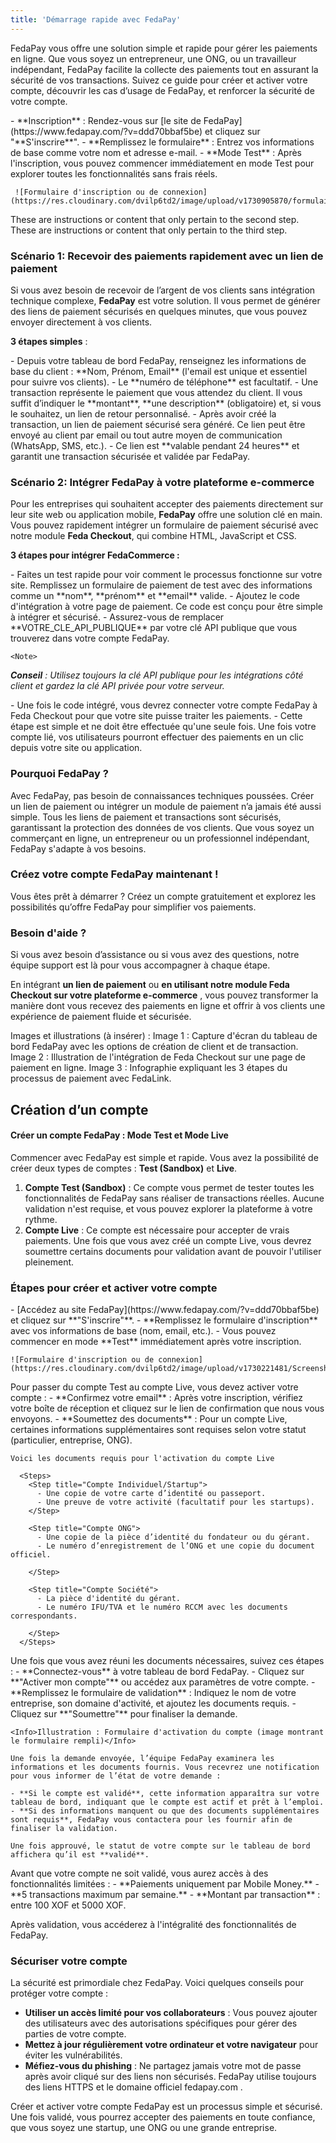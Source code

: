 ```yaml
---
title: 'Démarrage rapide avec FedaPay'
--- 
```


FedaPay vous offre une solution simple et rapide pour gérer les paiements en ligne. Que vous soyez un entrepreneur, une ONG, ou un travailleur indépendant, FedaPay facilite la collecte des paiements tout en assurant la sécurité de vos transactions. Suivez ce guide pour créer et activer votre compte, découvrir les cas d’usage de FedaPay, et renforcer la sécurité de votre compte.

<Steps>
  <Step title="Créer un compte FedaPay (Test ou Live)">
    - **Inscription** : Rendez-vous sur [le site de FedaPay](https://www.fedapay.com/?v=ddd70bbaf5be) et cliquez sur "**S'inscrire**".
    - **Remplissez le formulaire** : Entrez vos informations de base comme votre nom et adresse e-mail.
     - **Mode Test** : Après l'inscription, vous pouvez commencer immédiatement en mode Test pour explorer toutes les fonctionnalités sans frais réels.
     
     ![Formulaire d'inscription ou de connexion](https://res.cloudinary.com/dvilp6td2/image/upload/v1730905870/formulaire_compte_sandbox_qhujsz.jpg)

  </Step>
  <Step title="Second Step">
    These are instructions or content that only pertain to the second step.
  </Step>
  <Step title="Third Step">
    These are instructions or content that only pertain to the third step.
  </Step>
</Steps>



























### Scénario 1: Recevoir des paiements rapidement avec un lien de paiement

Si vous avez besoin de recevoir de l’argent de vos clients sans intégration technique complexe, **FedaPay** est votre solution. Il vous permet de générer des liens de paiement sécurisés en quelques minutes, que vous pouvez envoyer directement à vos clients.

**3 étapes simples** :

<Steps>
  <Step title="Créer un client">
    - Depuis votre tableau de bord FedaPay, renseignez les informations de base du client : **Nom, Prénom, Email** (l'email est unique et essentiel pour suivre vos clients).
    - Le **numéro de téléphone** est facultatif.
  </Step>
  <Step title="Créer une transaction">
    - Une transaction représente le paiement que vous attendez du client. Il vous suffit d’indiquer le **montant**, **une description** (obligatoire) et, si vous le souhaitez, un lien de retour personnalisé.

  </Step>
  <Step title=" Générer un lien de paiement">
    - Après avoir créé la transaction, un lien de paiement sécurisé sera généré. Ce lien peut être envoyé au client par email ou tout autre moyen de communication (WhatsApp, SMS, etc.).
    - Ce lien est **valable pendant 24 heures** et garantit une transaction sécurisée et validée par FedaPay.

  </Step>
</Steps>


### Scénario 2: Intégrer FedaPay à votre plateforme e-commerce

Pour les entreprises qui souhaitent accepter des paiements directement sur leur site web ou application mobile, **FedaPay** offre une solution clé en main. Vous pouvez rapidement intégrer un formulaire de paiement sécurisé avec notre module **Feda Checkout**, qui combine HTML, JavaScript et CSS.

**3 étapes pour intégrer FedaCommerce :**

<Steps>
  <Step title="Tester Feda Checkout">
    - Faites un test rapide pour voir comment le processus fonctionne sur votre site. Remplissez un formulaire de paiement de test avec des informations comme un **nom**, **prénom** et **email** valide.
  </Step>

  <Step title="Ajout d’un bouton de test ici pour une meilleure expérience utilisateur.">
  </Step>

  <Step title="Intégrer le code de paiement">
    - Ajoutez le code d'intégration à votre page de paiement. Ce code est conçu pour être simple à intégrer et sécurisé.
    - Assurez-vous de remplacer **VOTRE_CLE_API_PUBLIQUE** par votre clé API publique que vous trouverez dans votre compte FedaPay.

    <Note>
  _**Conseil** : Utilisez toujours la clé API publique pour les intégrations côté client et gardez la clé API privée pour votre serveur._
  </Note>

  </Step>

  <Step title="Connecter votre compte à Feda Checkout">
    - Une fois le code intégré, vous devrez connecter votre compte FedaPay à Feda Checkout pour que votre site puisse traiter les paiements.
    - Cette étape est simple et ne doit être effectuée qu'une seule fois. Une fois votre compte lié, vos utilisateurs pourront effectuer des paiements en un clic depuis votre site ou application.

  </Step>
</Steps>

### Pourquoi FedaPay ?

<AccordionGroup>
  <Accordion title="Simplicité">
     Avec FedaPay, pas besoin de connaissances techniques poussées. Créer un lien de paiement ou intégrer un module de paiement n’a jamais été aussi simple.
  </Accordion>

  <Accordion title="Sécurité">
     Tous les liens de paiement et transactions sont sécurisés, garantissant la protection des données de vos clients.
  </Accordion>

  <Accordion title="Flexibilité">
    Que vous soyez un commerçant en ligne, un entrepreneur ou un professionnel indépendant, FedaPay s'adapte à vos besoins.
  </Accordion>
</AccordionGroup>

### Créez votre compte FedaPay maintenant !

Vous êtes prêt à démarrer ? Créez un compte gratuitement et explorez les possibilités qu’offre FedaPay pour simplifier vos paiements. 

<CardGroup>
  <Card
    title="Créer un compte Test"
    href="https://sandbox.fedapay.com/register"
  ></Card>
  <Card
    title="Créer un compte Live"
    href="https://live.fedapay.com/register"
  ></Card>
</CardGroup>

### Besoin d'aide ?

Si vous avez besoin d’assistance ou si vous avez des questions, notre équipe support est là pour vous accompagner à chaque étape.

En intégrant **un lien de paiement** ou **en utilisant notre module Feda Checkout sur votre plateforme e-commerce** , vous pouvez transformer la manière dont vous recevez des paiements en ligne et offrir à vos clients une expérience de paiement fluide et sécurisée.


<Info>Images et illustrations (à insérer) :
Image 1 : Capture d'écran du tableau de bord FedaPay avec les options de création de client et de transaction.
Image 2 : Illustration de l'intégration de Feda Checkout sur une page de paiement en ligne.
Image 3 : Infographie expliquant les 3 étapes du processus de paiement avec FedaLink.</Info>




## Création d’un compte

#### Créer un compte FedaPay : Mode Test et Mode Live

Commencer avec FedaPay est simple et rapide. Vous avez la possibilité de créer deux types de comptes : **Test (Sandbox)** et **Live**.

1. **Compte Test (Sandbox)** : Ce compte vous permet de tester toutes les fonctionnalités de FedaPay sans réaliser de transactions réelles. Aucune validation n'est requise, et vous pouvez explorer la plateforme à votre rythme.
2. **Compte Live** : Ce compte est nécessaire pour accepter de vrais paiements. Une fois que vous avez créé un compte Live, vous devrez soumettre certains documents pour validation avant de pouvoir l'utiliser pleinement.

### Étapes pour créer et activer votre compte

<Tabs>
  <Tab title="Créer un compte FedaPay (Test ou Live)">
    - [Accédez au site FedaPay](https://www.fedapay.com/?v=ddd70bbaf5be) et cliquez sur **"S'inscrire"**.
    - **Remplissez le formulaire d'inscription** avec vos informations de base (nom, email, etc.).
    - Vous pouvez commencer en mode **Test** immédiatement après votre inscription.

    ![Formulaire d'inscription ou de connexion](https://res.cloudinary.com/dvilp6td2/image/upload/v1730221481/Screenshot_of_FedaPay_okjarq.jpg)

  </Tab>

  <Tab title="Activer votre compte">
    Pour passer du compte Test au compte Live, vous devez activer votre compte :
      - **Confirmez votre email** : Après votre inscription, vérifiez votre boîte de réception et cliquez sur le lien de confirmation que nous vous envoyons.
      - **Soumettez des documents** : Pour un compte Live, certaines informations supplémentaires sont requises selon votre statut (particulier, entreprise, ONG).

    Voici les documents requis pour l'activation du compte Live

      <Steps>
        <Step title="Compte Individuel/Startup">
          - Une copie de votre carte d’identité ou passeport.
          - Une preuve de votre activité (facultatif pour les startups).
        </Step>

        <Step title="Compte ONG">
          - Une copie de la pièce d’identité du fondateur ou du gérant.
          - Le numéro d’enregistrement de l’ONG et une copie du document officiel.

        </Step>

        <Step title="Compte Société">
          - La pièce d'identité du gérant.
          - Le numéro IFU/TVA et le numéro RCCM avec les documents correspondants.

        </Step>
      </Steps>


  </Tab>

  <Tab title="Faites valider votre compte">
    Une fois que vous avez réuni les documents nécessaires, suivez ces étapes :
    - **Connectez-vous** à votre tableau de bord FedaPay.
    - Cliquez sur **"Activer mon compte"** ou accédez aux paramètres de votre compte.
    - **Remplissez le formulaire de validation** : 
    Indiquez le nom de votre entreprise, son domaine d'activité, et ajoutez les documents requis.
    - Cliquez sur **"Soumettre"** pour finaliser la demande.

    <Info>Illustration : Formulaire d'activation du compte (image montrant le formulaire rempli)</Info>

    Une fois la demande envoyée, l’équipe FedaPay examinera les informations et les documents fournis. Vous recevrez une notification pour vous informer de l’état de votre demande :

    - **Si le compte est validé**, cette information apparaîtra sur votre tableau de bord, indiquant que le compte est actif et prêt à l’emploi.
    - **Si des informations manquent ou que des documents supplémentaires sont requis**, FedaPay vous contactera pour les fournir afin de finaliser la validation.

    Une fois approuvé, le statut de votre compte sur le tableau de bord affichera qu’il est **validé**.
  </Tab>
</Tabs>

<Note>
Avant que votre compte ne soit validé, vous aurez accès à des fonctionnalités limitées :
- **Paiements uniquement par Mobile Money.**
- **5 transactions maximum par semaine.**
- **Montant par transaction** : entre 100 XOF et 5000 XOF.

Après validation, vous accéderez à l'intégralité des fonctionnalités de FedaPay.
</Note>

### Sécuriser votre compte

La sécurité est primordiale chez FedaPay. Voici quelques conseils pour protéger votre compte :

- **Utiliser un accès limité pour vos collaborateurs** : Vous pouvez ajouter des utilisateurs avec des autorisations spécifiques pour gérer des parties de votre compte.
- **Mettez à jour régulièrement votre ordinateur et votre navigateur** pour éviter les vulnérabilités.
- **Méfiez-vous du phishing** : Ne partagez jamais votre mot de passe après avoir cliqué sur des liens non sécurisés. FedaPay utilise toujours des liens HTTPS et le domaine officiel fedapay.com .

Créer et activer votre compte FedaPay est un processus simple et sécurisé. Une fois validé, vous pourrez accepter des paiements en toute confiance, que vous soyez une startup, une ONG ou une grande entreprise.





